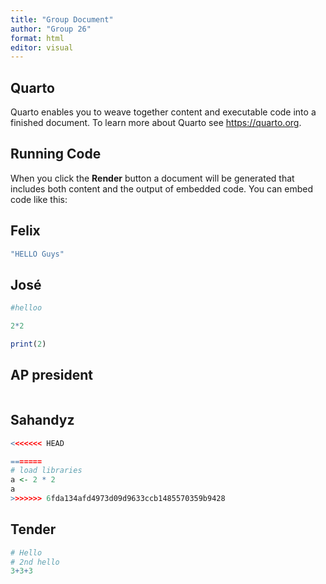 ```yaml
---
title: "Group Document"
author: "Group 26"
format: html
editor: visual
---
```


## Quarto

Quarto enables you to weave together content and executable code into a finished document. To learn more about Quarto see <https://quarto.org>.

## Running Code

When you click the **Render** button a document will be generated that includes both content and the output of embedded code. You can embed code like this:

## Felix

```r
"HELLO Guys"
```

## José

```r
#helloo

2*2

print(2)


```

## AP president

```r

```

## Sahandyz

```r
<<<<<<< HEAD

=======
# load libraries
a <- 2 * 2
a
>>>>>>> 6fda134afd4973d09d9633ccb1485570359b9428
```

## Tender

```r
# Hello
# 2nd hello
3+3+3
```
